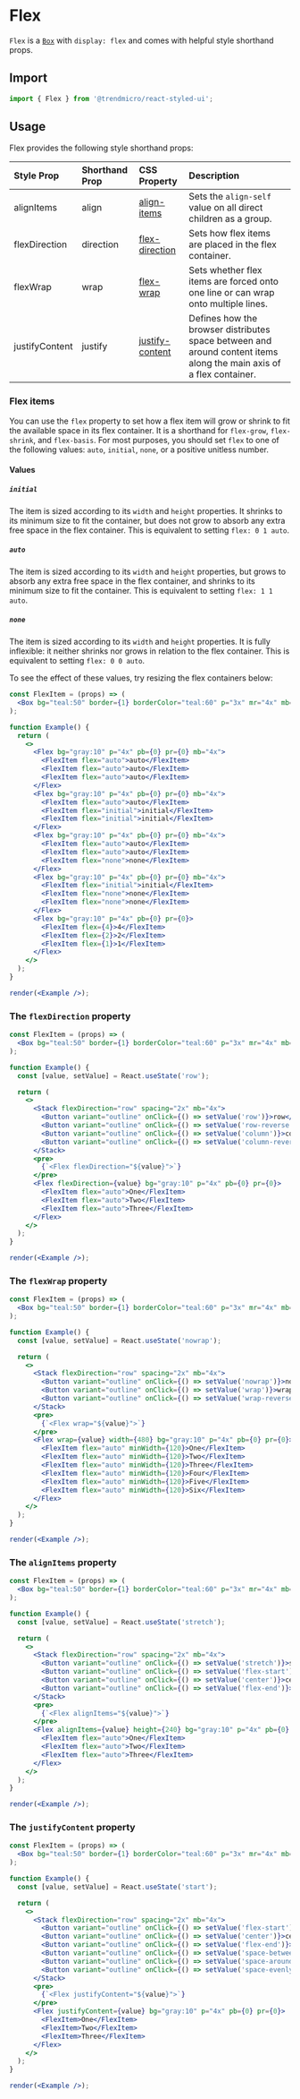 # Flex

`Flex` is a [`Box`](./box) with `display: flex` and comes with helpful style shorthand props.

## Import

```js
import { Flex } from '@trendmicro/react-styled-ui';
```

## Usage

Flex provides the following style shorthand props:

| Style Prop | Shorthand Prop | CSS Property | Description |
| :--------- | :------------- | :----------- | :---------- |
| alignItems | align | [align-items](https://developer.mozilla.org/en-US/docs/Web/CSS/align-items) | Sets the `align-self` value on all direct children as a group. |
| flexDirection | direction | [flex-direction](https://developer.mozilla.org/en-US/docs/Web/CSS/flex-direction) | Sets how flex items are placed in the flex container. |
| flexWrap | wrap | [flex-wrap](https://developer.mozilla.org/en-US/docs/Web/CSS/flex-wrap) | Sets whether flex items are forced onto one line or can wrap onto multiple lines. |
| justifyContent | justify | [justify-content](https://developer.mozilla.org/en-US/docs/Web/CSS/justify-content) | Defines how the browser distributes space between and around content items along the main axis of a flex container. |

### Flex items

You can use the `flex` property to set how a flex item will grow or shrink to fit the available space in its flex container. It is a shorthand for `flex-grow`, `flex-shrink`, and `flex-basis`. For most purposes, you should set `flex` to one of the following values: `auto`, `initial`, `none`, or a positive unitless number.

#### Values

##### `initial`
The item is sized according to its `width` and `height` properties. It shrinks to its minimum size to fit the container, but does not grow to absorb any extra free space in the flex container. This is equivalent to setting `flex: 0 1 auto`.

##### `auto`
The item is sized according to its `width` and `height` properties, but grows to absorb any extra free space in the flex container, and shrinks to its minimum size to fit the container. This is equivalent to setting `flex: 1 1 auto`.

##### `none`
The item is sized according to its `width` and `height` properties. It is fully inflexible: it neither shrinks nor grows in relation to the flex container. This is equivalent to setting `flex: 0 0 auto`.

To see the effect of these values, try resizing the flex containers below:

```jsx noInline
const FlexItem = (props) => (
  <Box bg="teal:50" border={1} borderColor="teal:60" p="3x" mr="4x" mb="4x" {...props} />
);

function Example() {
  return (
    <>
      <Flex bg="gray:10" p="4x" pb={0} pr={0} mb="4x">
        <FlexItem flex="auto">auto</FlexItem>
        <FlexItem flex="auto">auto</FlexItem>
        <FlexItem flex="auto">auto</FlexItem>
      </Flex>
      <Flex bg="gray:10" p="4x" pb={0} pr={0} mb="4x">
        <FlexItem flex="auto">auto</FlexItem>
        <FlexItem flex="initial">initial</FlexItem>
        <FlexItem flex="initial">initial</FlexItem>
      </Flex>
      <Flex bg="gray:10" p="4x" pb={0} pr={0} mb="4x">
        <FlexItem flex="auto">auto</FlexItem>
        <FlexItem flex="auto">auto</FlexItem>
        <FlexItem flex="none">none</FlexItem>
      </Flex>
      <Flex bg="gray:10" p="4x" pb={0} pr={0} mb="4x">
        <FlexItem flex="initial">initial</FlexItem>
        <FlexItem flex="none">none</FlexItem>
        <FlexItem flex="none">none</FlexItem>
      </Flex>
      <Flex bg="gray:10" p="4x" pb={0} pr={0}>
        <FlexItem flex={4}>4</FlexItem>
        <FlexItem flex={2}>2</FlexItem>
        <FlexItem flex={1}>1</FlexItem>
      </Flex>
    </>
  );
}

render(<Example />);
```

### The `flexDirection` property

```jsx noInline
const FlexItem = (props) => (
  <Box bg="teal:50" border={1} borderColor="teal:60" p="3x" mr="4x" mb="4x" {...props} />
);

function Example() {
  const [value, setValue] = React.useState('row');

  return (
    <>
      <Stack flexDirection="row" spacing="2x" mb="4x">
        <Button variant="outline" onClick={() => setValue('row')}>row</Button>
        <Button variant="outline" onClick={() => setValue('row-reverse')}>row-reverse</Button>
        <Button variant="outline" onClick={() => setValue('column')}>column</Button>
        <Button variant="outline" onClick={() => setValue('column-reverse')}>column-reverse</Button>
      </Stack>
      <pre>
        {`<Flex flexDirection="${value}">`}
      </pre>
      <Flex flexDirection={value} bg="gray:10" p="4x" pb={0} pr={0}>
        <FlexItem flex="auto">One</FlexItem>
        <FlexItem flex="auto">Two</FlexItem>
        <FlexItem flex="auto">Three</FlexItem>
      </Flex>
    </>
  );
}

render(<Example />);
```

### The `flexWrap` property

```jsx noInline
const FlexItem = (props) => (
  <Box bg="teal:50" border={1} borderColor="teal:60" p="3x" mr="4x" mb="4x" {...props} />
);

function Example() {
  const [value, setValue] = React.useState('nowrap');

  return (
    <>
      <Stack flexDirection="row" spacing="2x" mb="4x">
        <Button variant="outline" onClick={() => setValue('nowrap')}>nowrap</Button>
        <Button variant="outline" onClick={() => setValue('wrap')}>wrap</Button>
        <Button variant="outline" onClick={() => setValue('wrap-reverse')}>wrap-reverse</Button>
      </Stack>
      <pre>
        {`<Flex wrap="${value}">`}
      </pre>
      <Flex wrap={value} width={480} bg="gray:10" p="4x" pb={0} pr={0}>
        <FlexItem flex="auto" minWidth={120}>One</FlexItem>
        <FlexItem flex="auto" minWidth={120}>Two</FlexItem>
        <FlexItem flex="auto" minWidth={120}>Three</FlexItem>
        <FlexItem flex="auto" minWidth={120}>Four</FlexItem>
        <FlexItem flex="auto" minWidth={120}>Five</FlexItem>
        <FlexItem flex="auto" minWidth={120}>Six</FlexItem>
      </Flex>
    </>
  );
}

render(<Example />);
```

### The `alignItems` property

```jsx noInline
const FlexItem = (props) => (
  <Box bg="teal:50" border={1} borderColor="teal:60" p="3x" mr="4x" mb="4x" {...props} />
);

function Example() {
  const [value, setValue] = React.useState('stretch');

  return (
    <>
      <Stack flexDirection="row" spacing="2x" mb="4x">
        <Button variant="outline" onClick={() => setValue('stretch')}>stretch</Button>
        <Button variant="outline" onClick={() => setValue('flex-start')}>flex-start</Button>
        <Button variant="outline" onClick={() => setValue('center')}>center</Button>
        <Button variant="outline" onClick={() => setValue('flex-end')}>flex-end</Button>
      </Stack>
      <pre>
        {`<Flex alignItems="${value}">`}
      </pre>
      <Flex alignItems={value} height={240} bg="gray:10" p="4x" pb={0} pr={0}>
        <FlexItem flex="auto">One</FlexItem>
        <FlexItem flex="auto">Two</FlexItem>
        <FlexItem flex="auto">Three</FlexItem>
      </Flex>
    </>
  );
}

render(<Example />);
```

### The `justifyContent` property

```jsx noInline
const FlexItem = (props) => (
  <Box bg="teal:50" border={1} borderColor="teal:60" p="3x" mr="4x" mb="4x" {...props} />
);

function Example() {
  const [value, setValue] = React.useState('start');

  return (
    <>
      <Stack flexDirection="row" spacing="2x" mb="4x">
        <Button variant="outline" onClick={() => setValue('flex-start')}>flex-start</Button>
        <Button variant="outline" onClick={() => setValue('center')}>center</Button>
        <Button variant="outline" onClick={() => setValue('flex-end')}>flex-end</Button>
        <Button variant="outline" onClick={() => setValue('space-between')}>space-between</Button>
        <Button variant="outline" onClick={() => setValue('space-around')}>space-around</Button>
        <Button variant="outline" onClick={() => setValue('space-evenly')}>space-evenly</Button>
      </Stack>
      <pre>
        {`<Flex justifyContent="${value}">`}
      </pre>
      <Flex justifyContent={value} bg="gray:10" p="4x" pb={0} pr={0}>
        <FlexItem>One</FlexItem>
        <FlexItem>Two</FlexItem>
        <FlexItem>Three</FlexItem>
      </Flex>
    </>
  );
}

render(<Example />);
```
